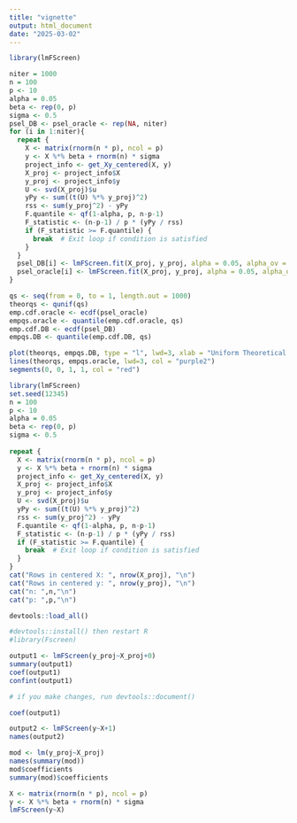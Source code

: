 ```yaml
---
title: "vignette"
output: html_document
date: "2025-03-02"
---
```


```r
library(lmFScreen)
```


```r
niter = 1000
n = 100
p <- 10 
alpha = 0.05
beta <- rep(0, p)
sigma <- 0.5
psel_DB <- psel_oracle <- rep(NA, niter)
for (i in 1:niter){
  repeat {
    X <- matrix(rnorm(n * p), ncol = p)
    y <- X %*% beta + rnorm(n) * sigma
    project_info <- get_Xy_centered(X, y)
    X_proj <- project_info$X
    y_proj <- project_info$y
    U <- svd(X_proj)$u
    yPy <- sum((t(U) %*% y_proj)^2)
    rss <- sum(y_proj^2) - yPy
    F.quantile <- qf(1-alpha, p, n-p-1) 
    F_statistic <- (n-p-1) / p * (yPy / rss)
    if (F_statistic >= F.quantile) {
      break  # Exit loop if condition is satisfied
    }
  }
  psel_DB[i] <- lmFScreen.fit(X_proj, y_proj, alpha = 0.05, alpha_ov = 0.05, test_cols = 1)$pvalues
  psel_oracle[i] <- lmFScreen.fit(X_proj, y_proj, alpha = 0.05, alpha_ov = 0.05, test_cols = 1, sigma_sq = sigma^2)$pvalues
}
```

```r
qs <- seq(from = 0, to = 1, length.out = 1000)
theorqs <- qunif(qs)
emp.cdf.oracle <- ecdf(psel_oracle)
empqs.oracle <- quantile(emp.cdf.oracle, qs)
emp.cdf.DB <- ecdf(psel_DB)
empqs.DB <- quantile(emp.cdf.DB, qs)

plot(theorqs, empqs.DB, type = "l", lwd=3, xlab = "Uniform Theoretical Quantiles", ylab = "Empirical Quantiles",, xlim = c(0, 1), ylim = c(0, 1), col = "blue", main="Global null")
lines(theorqs, empqs.oracle, lwd=3, col = "purple2")
segments(0, 0, 1, 1, col = "red")
```






```r
library(lmFScreen)
set.seed(12345)
n = 100
p <- 10 
alpha = 0.05
beta <- rep(0, p)
sigma <- 0.5
 
repeat {
  X <- matrix(rnorm(n * p), ncol = p)
  y <- X %*% beta + rnorm(n) * sigma
  project_info <- get_Xy_centered(X, y)
  X_proj <- project_info$X
  y_proj <- project_info$y
  U <- svd(X_proj)$u
  yPy <- sum((t(U) %*% y_proj)^2)
  rss <- sum(y_proj^2) - yPy
  F.quantile <- qf(1-alpha, p, n-p-1) 
  F_statistic <- (n-p-1) / p * (yPy / rss)
  if (F_statistic >= F.quantile) {
    break  # Exit loop if condition is satisfied
  }
}
cat("Rows in centered X: ", nrow(X_proj), "\n")
cat("Rows in centered y: ", nrow(y_proj), "\n")
cat("n: ",n,"\n")
cat("p: ",p,"\n")
```


```r
devtools::load_all()
```

```r
#devtools::install() then restart R
#library(Fscreen)

output1 <- lmFScreen(y_proj~X_proj+0)
summary(output1)
coef(output1)
confint(output1)

# if you make changes, run devtools::document()
```

```r
coef(output1)
```


```r
output2 <- lmFScreen(y~X+1)
names(output2)
```

```r
mod <- lm(y_proj~X_proj)
names(summary(mod))
mod$coefficients
summary(mod)$coefficients
```


```r
X <- matrix(rnorm(n * p), ncol = p)
y <- X %*% beta + rnorm(n) * sigma
lmFScreen(y~X)
```







